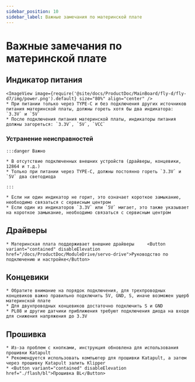 ```yaml
---
sidebar_position: 10
sidebar_label: Важные замечания по материнской плате
---
```






# Важные замечания по материнской плате

## Индикатор питания
    <ImageView image={require('@site/docs/ProductDoc/MainBoard/fly-d/fly-d7/img/power.png').default} size="80%" align="center" />
    * При питании только через TYPE-C и без подключения других источников питания материнской платы, должны гореть хотя бы два индикатора: `3.3V` и `5V`
    * После подключения питания материнской платы, индикаторы питания должны загореться: `3.3V`, `5V`, `VCC`

### Устранение неисправностей


    :::danger Важно

    * В отсутствие подключенных внешних устройств (драйверы, концевики, 12864 и т.д.)
    * Только при питании через TYPE-C, должны постоянно гореть `3.3V` и `5V` два светодиода

    :::

    * Если ни один индикатор не горит, это означает короткое замыкание, необходимо связаться с сервисным центром
    * Если один из индикаторов `3.3V` или `5V` мигает, это также указывает на короткое замыкание, необходимо связаться с сервисным центром

## Драйверы

    * Материнская плата поддерживает внешние драйверы     <Button variant="contained" disableElevation href="/docs/ProductDoc/ModuleDrive/servo-drive">Руководство по подключению и настройке</Button>

## Концевики

    * Обратите внимание на порядок подключения, для трехпроводных концевиков важно правильно подключить 5V, GND, S, иначе возможен ущерб материнской плате
    * Для двухпроводных концевиков достаточно подключить S и GND
    * PL08 и другие датчики приближения требуют подключения диода на входе для снижения напряжения до 3.3V

## Прошивка

    * Из-за проблем с кнопками, инструкция обновлена для использования прошивки Katapult
    * Рекомендуется использовать компьютер для прошивки Katapult, а затем через прошивку Katapult залить Klipper
    * <Button variant="contained" disableElevation href="./flash/bl">Прошивка BL</Button>